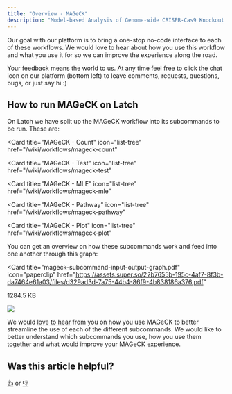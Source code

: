 ```yaml
---
title: "Overview - MAGeCK"
description: "Model-based Analysis of Genome-wide CRISPR-Cas9 Knockout ([MAGeCK](https://genomebiology.biomedcentral.com/articles/10.1186/s13059-014-0554-4)) is a computational tool to identify important genes from the recent genome-scale CRISPR-Cas9 knockout screens (or GeCKO) technology. MAGeCK can be used for prioritizing single-guide RNAs, genes and pathways in genome-scale CRISPR/Cas9 knockout screens. MAGeCK identifies both positively and negatively selected genes simultaneously and reports robust results across different experimental conditions. MAGeCK is developed and maintained by Wei Li and Han Xu from [Prof. Xiaole Shirley Liu's lab](http://liulab.dfci.harvard.edu/) at the Department of Biostatistics and Computational Biology, Dana-Farber Cancer Institute and Harvard School of Public Health. MAGeCK has been used to identify functional lncRNAs from screens with close to [100% validation rate](https://sourceforge.net/p/mageck/wiki/Home/)."
---
```


<Note>
   Our goal with our platform is to bring a one-stop no-code interface to each of these workflows. We would love to hear about how you use this workflow and what you use it for so we can improve the experience along the road.

Your feedback means the world to us. At any time feel free to click the chat icon on our platform (bottom left) to leave comments, requests, questions, bugs, or just say hi :)

</Note>

## How to run MAGeCK on Latch

On Latch we have split up the MAGeCK workflow into its subcommands to be run. These are:

<Card
  title="MAGeCK - Count"
  icon="list-tree"
  href="/wiki/workflows/mageck-count"
></Card>
<Card
  title="MAGeCK - Test"
  icon="list-tree"
  href="/wiki/workflows/mageck-test"
></Card>
<Card
  title="MAGeCK - MLE"
  icon="list-tree"
  href="/wiki/workflows/mageck-mle"
></Card>
<Card
  title="MAGeCK - Pathway"
  icon="list-tree"
  href="/wiki/workflows/mageck-pathway"
></Card>
<Card
  title="MAGeCK - Plot"
  icon="list-tree"
  href="/wiki/workflows/mageck-plot"
></Card>

You can get an overview on how these subcommands work and feed into one another through this graph:

<Card
  title="mageck-subcommand-input-output-graph.pdf"
  icon="paperclip"
  href="https://assets.super.so/22b7655b-195c-4af7-8f3b-da7464e61a03/files/d329ad3d-7a75-44b4-86f9-4b838186a376.pdf"
>
  1284.5 KB
</Card>

![](/images/mageck-overview.png)

We would [love to hear](mailto:mageckfeedback@latch.bio) from you on how you use MAGeCK to better streamline the use of each of the different subcommands. We would like to better understand which subcommands you use, how you use them together and what would improve your MAGeCK experience.

## Was this article helpful?

[👍](https://gucjxnd0b2v.typeform.com/to/pHRudLeW?typeform-medium=embed-email#source=getting-started&answers-dba3616d-33cf-4869-9661-56a59736abc2=dba3616d-33cf-4869-9661-56a59736abc2-yes) or [👎](https://gucjxnd0b2v.typeform.com/to/pHRudLeW?typeform-medium=embed-email#source=getting-started&answers-dba3616d-33cf-4869-9661-56a59736abc2=dba3616d-33cf-4869-9661-56a59736abc2-no)
